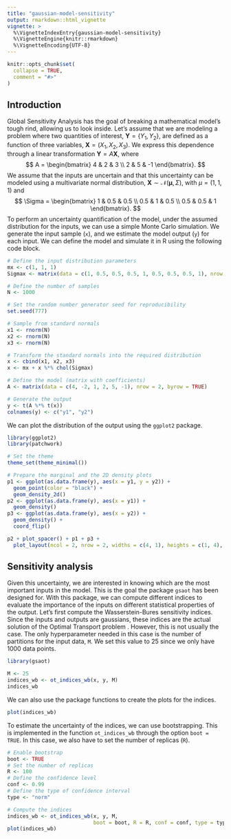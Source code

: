 ```yaml
---
title: "gaussian-model-sensitivity"
output: rmarkdown::html_vignette
vignette: >
  %\VignetteIndexEntry{gaussian-model-sensitivity}
  %\VignetteEngine{knitr::rmarkdown}
  %\VignetteEncoding{UTF-8}
---
```


```r
knitr::opts_chunk$set(
  collapse = TRUE,
  comment = "#>"
)
```

## Introduction

Global Sensitivity Analysis has the goal of breaking a mathematical model's tough rind, allowing us to look inside. 
Let's assume that we are modeling a problem where two quantities of interest, $\mathbf{Y} = \{Y_1, Y_2\}$, are defined as a function of three variables, $\mathbf{X} = (X_1, X_2, X_3)$. We express this dependence through a linear transformation $\mathbf{Y} = A\mathbf{X}$, where 
$$
A = \begin{bmatrix}
      4 & 2 & 3 \\
      2 & 5 & -1 
    \end{bmatrix}.
$$
We assume that the inputs are uncertain and that this uncertainty can be modeled using a multivariate normal distribution, $\mathbf{X} \sim \mathcal{N}(\mathbf{\mu}, \Sigma)$, with $\mu = (1,1,1)$ and 
$$
\Sigma = \begin{bmatrix}
            1 & 0.5 & 0.5 \\
            0.5 & 1 & 0.5 \\
            0.5 & 0.5 & 1
          \end{bmatrix}.
$$
To perform an uncertainty quantification of the model, under the assumed distribution for the inputs, we can use a simple Monte Carlo simulation. We generate the input sample (`x`), and we estimate the model output (`y`) for each input. 
We can define the model and simulate it in R using the following code block.

```r
# Define the input distribution parameters
mx <- c(1, 1, 1)
Sigmax <- matrix(data = c(1, 0.5, 0.5, 0.5, 1, 0.5, 0.5, 0.5, 1), nrow = 3)

# Define the number of samples
N <- 1000

# Set the random number generator seed for reproducibility
set.seed(777)

# Sample from standard normals
x1 <- rnorm(N)
x2 <- rnorm(N)
x3 <- rnorm(N)

# Transform the standard normals into the required distribution
x <- cbind(x1, x2, x3)
x <- mx + x %*% chol(Sigmax)

# Define the model (matrix with coefficients)
A <- matrix(data = c(4, -2, 1, 2, 5, -1), nrow = 2, byrow = TRUE)

# Generate the output
y <- t(A %*% t(x))
colnames(y) <- c("y1", "y2")
```
We can plot the distribution of the output using the `ggplot2` package.
```r
library(ggplot2)
library(patchwork)

# Set the theme
theme_set(theme_minimal())

# Prepare the marginal and the 2D density plots
p1 <- ggplot(as.data.frame(y), aes(x = y1, y = y2)) +
  geom_point(color = "black") +
  geom_density_2d()
p2 <- ggplot(as.data.frame(y), aes(x = y1)) +
  geom_density()
p3 <- ggplot(as.data.frame(y), aes(x = y2)) +
  geom_density() +
  coord_flip()

p2 + plot_spacer() + p1 + p3 +
  plot_layout(ncol = 2, nrow = 2, widths = c(4, 1), heights = c(1, 4), axes = "collect")
```

## Sensitivity analysis

Given this uncertainty, we are interested in knowing which are the most important inputs in the model. This is the goal the package `gsaot` has been designed for. With this package, we can compute different indices to evaluate the importance of the inputs on different statistical properties of the output. Let's first compute the Wasserstein-Bures sensitivity indices. Since the inputs and outputs are gaussians, these indices are the actual solution of the Optimal Transport problem \insertCite{gelbrich1990formula}{gsaot}. However, this is not usually the case. The only hyperparameter needed in this case is the number of partitions for the input data, `M`. We set this value to 25 since we only have 1000 data points. 

```r
library(gsaot)

M <- 25
indices_wb <- ot_indices_wb(x, y, M)
indices_wb
```
We can also use the package functions to create the plots for the indices.
```r
plot(indices_wb)
```

To estimate the uncertainty of the indices, we can use bootstrapping. This is implemented in the function `ot_indices_wb` through the option `boot = TRUE`. In this case, we also have to set the number of replicas (`R`).
```r
# Enable bootstrap
boot <- TRUE
# Set the number of replicas
R <- 100
# Define the confidence level
conf <- 0.99
# Define the type of confidence interval
type <- "norm"

# Compute the indices
indices_wb <- ot_indices_wb(x, y, M, 
                            boot = boot, R = R, conf = conf, type = type)
plot(indices_wb)
```

\insertAllCited{}
